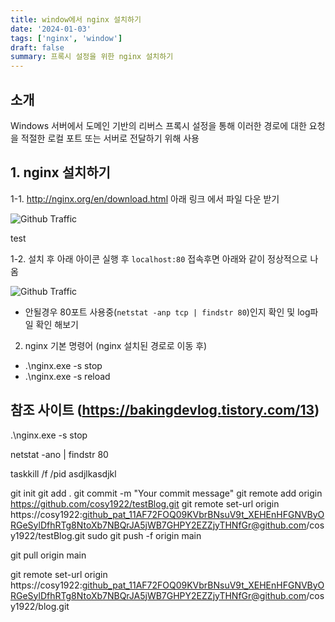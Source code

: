 ```yaml
---
title: window에서 nginx 설치하기
date: '2024-01-03'
tags: ['nginx', 'window']
draft: false
summary: 프록시 설정을 위한 nginx 설치하기
---
```


## 소개

Windows 서버에서 도메인 기반의 리버스 프록시 설정을 통해 이러한 경로에 대한 요청을 적절한 로컬 포트 또는 서버로 전달하기 위해 사용

## 1. nginx 설치하기

1-1. http://nginx.org/en/download.html 아래 링크 에서 파일 다운 받기

![Github Traffic](/blog/static/images/blogImg/nginx1.png)

test

1-2. 설치 후 아래 아이콘 실행 후 `localhost:80` 접속후면 아래와 같이 정상적으로 나옴

![Github Traffic](/blog/static/images/blogImg/nginx2.png)

- 안될경우 80포트 사용중(`netstat -anp tcp | findstr 80`)인지 확인 및 log파일 확인 해보기

2. nginx 기본 명령어 (nginx 설치된 경로로 이동 후)

- .\nginx.exe -s stop
- .\nginx.exe -s reload

## 참조 사이트 (https://bakingdevlog.tistory.com/13)

.\nginx.exe -s stop

netstat -ano | findstr 80

taskkill /f /pid asdjlkasdjkl

git init
git add .
git commit -m "Your commit message"
git remote add origin https://github.com/cosy1922/testBlog.git
git remote set-url origin https://cosy1922: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@github.com/cosy1922/testBlog.git
sudo git push -f origin main

git pull origin main

git remote set-url origin https://cosy1922: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@github.com/cosy1922/blog.git
